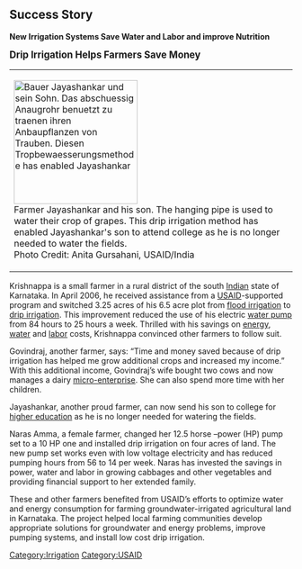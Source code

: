 {{Lang|[[Tropfbewässerung hilft den Bauern, Geld zu sparen|Deutsch]] - [[Drip Irrigation Helps Farmers Save Money|English]]}}


== Success Story ==

'''New Irrigation Systems Save Water and Labor and improve Nutrition'''

'''<big>Drip Irrigation Helps Farmers Save Money</big>'''

{| border="0" bgcolor="#f4f4f4" align="right" width="30%"
|-
| [[Image:Drip irrigation for grapes.jpg|220px|Bauer Jayashankar und sein Sohn. Das abschuessig Anaugrohr benuetzt zu traenen ihren Anbaupflanzen von Trauben. Diesen Tropbewaesserungsmethode has enabled Jayashankar]] <br />Farmer Jayashankar and his son. The hanging pipe is used to water their crop of grapes. This drip irrigation method has enabled Jayashankar's son to attend college as he is no longer needed to water the fields. <br />Photo Credit: Anita Gursahani, USAID/India
|}

Krishnappa is a small farmer in a rural district of the south [[India]]n state of Karnataka. In April 2006, he received assistance from a [[USAID]]-supported program and switched 3.25 acres of his 6.5 acre plot from [[flood irrigation]] to [[drip irrigation]]. This improvement reduced the use of his electric [[water pump]] from 84 hours to 25  hours a week. Thrilled with his savings on [[energy saving|energy]], [[water conservation|water]] and [[labor saving|labor]] costs, Krishnappa convinced other farmers to follow suit.

Govindraj, another farmer, says: “Time and money saved because of drip irrigation has helped me grow additional crops and increased my income.” With this additional income, Govindraj’s wife bought two cows and now manages a dairy [[micro-enterprise]]. She can also spend more time with her children.

Jayashankar, another proud farmer, can now send his son to college for [[higher education]] as he is no longer needed for watering the fields.

Naras Amma, a female farmer, changed her 12.5 horse –power (HP) pump set to a 10 HP one and installed drip irrigation on four acres of land. The new pump set works even with low voltage electricity and has reduced pumping hours from 56 to 14 per week. Naras has invested the savings in power, water and labor in growing cabbages and other vegetables and providing financial support to her extended family.

These and other farmers benefited from USAID’s efforts to optimize water and energy consumption for farming groundwater-irrigated agricultural land in Karnataka. The project helped local farming communities develop appropriate solutions for groundwater and energy problems, improve pumping systems, and install low cost drip irrigation.

{{attrib pd |url =[http://www.usaid.gov/in/about_usaid/success_stories/irrigation.htm USAID India : Success Stories - Drip Irrigation Helps Farmers Save Money]|statement=http://www.usaid.gov/faqs.html#q15}}

[[Category:Irrigation]]
[[Category:USAID]]